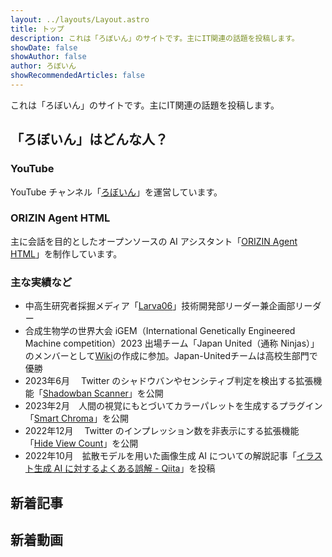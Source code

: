 ```yaml
---
layout: ../layouts/Layout.astro
title: トップ
description: これは「ろぼいん」のサイトです。主にIT関連の話題を投稿します。
showDate: false
showAuthor: false
author: ろぼいん
showRecommendedArticles: false
---
```



これは「ろぼいん」のサイトです。主にIT関連の話題を投稿します。

## 「ろぼいん」はどんな人？

### YouTube

YouTube チャンネル「[ろぼいん](https://www.youtube.com/channel/UCJFnl1HIx-atCMWnDcKBrfw)」を運営しています。

### ORIZIN Agent HTML

主に会話を目的としたオープンソースの AI アシスタント「[ORIZIN Agent HTML](https://robot-inventor.github.io/ORIZIN-Agent-HTML/)」を制作しています。

### 主な実績など

- 中高生研究者採掘メディア「[Larva06](https://larva06.com/)」技術開発部リーダー兼企画部リーダー
- 合成生物学の世界大会 iGEM（International Genetically Engineered Machine competition）2023 出場チーム「Japan United（通称 Ninjas）」のメンバーとして[Wiki](https://2023.igem.wiki/japan-united/)の作成に参加。Japan-Unitedチームは高校生部門で優勝
- 2023年6月　 Twitter のシャドウバンやセンシティブ判定を検出する拡張機能「[Shadowban Scanner](https://github.com/Robot-Inventor/shadowban-scanner)」を公開
- 2023年2月　人間の視覚にもとづいてカラーパレットを生成するプラグイン「[Smart Chroma](https://www.figma.com/community/plugin/1202157980535479255/Smart-Chroma)」を公開
- 2022年12月　 Twitter のインプレッション数を非表示にする拡張機能「[Hide View Count](https://github.com/Robot-Inventor/hide-view-count)」を公開
- 2022年10月　拡散モデルを用いた画像生成 AI についての解説記事「[イラスト生成 AI に対するよくある誤解 - Qiita](https://qiita.com/Robot-Inventor/items/b01786235978a0bc38d9)」を投稿

## 新着記事

<LatestArticle />

## 新着動画

<LatestYouTube />
